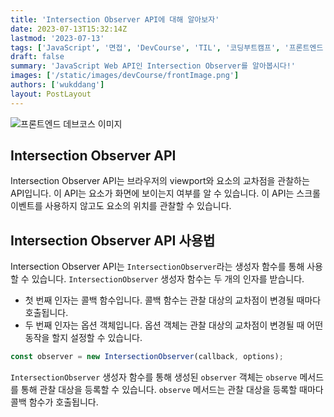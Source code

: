 ```yaml
---
title: 'Intersection Observer API에 대해 알아보자'
date: 2023-07-13T15:32:14Z
lastmod: '2023-07-13'
tags: ['JavaScript', '면접', 'DevCourse', 'TIL', '코딩부트캠프', '프론트엔드 데브코스', '국비지원교육', 'Frontend']
draft: false
summary: 'JavaScript Web API인 Intersection Observer를 알아봅시다!'
images: ['/static/images/devCourse/frontImage.png']
authors: ['wukddang']
layout: PostLayout
---
```


![프론트엔드 데브코스 이미지](/static/images/devCourse/frontImage.png)

## Intersection Observer API

Intersection Observer API는 브라우저의 viewport와 요소의 교차점을 관찰하는 API입니다. 이 API는 요소가 화면에 보이는지 여부를 알 수 있습니다. 이 API는 스크롤 이벤트를 사용하지 않고도 요소의 위치를 관찰할 수 있습니다.

## Intersection Observer API 사용법

Intersection Observer API는 `IntersectionObserver`라는 생성자 함수를 통해 사용할 수 있습니다. `IntersectionObserver` 생성자 함수는 두 개의 인자를 받습니다.

- 첫 번째 인자는 콜백 함수입니다. 콜백 함수는 관찰 대상의 교차점이 변경될 때마다 호출됩니다.
- 두 번째 인자는 옵션 객체입니다. 옵션 객체는 관찰 대상의 교차점이 변경될 때 어떤 동작을 할지 설정할 수 있습니다.

```js
const observer = new IntersectionObserver(callback, options);
```

`IntersectionObserver` 생성자 함수를 통해 생성된 `observer` 객체는 `observe` 메서드를 통해 관찰 대상을 등록할 수 있습니다. `observe` 메서드는 관찰 대상을 등록할 때마다 콜백 함수가 호출됩니다.

```js